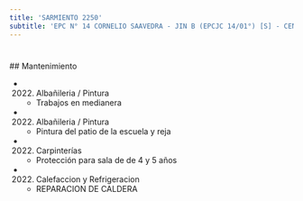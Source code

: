 ```yaml
---
title: 'SARMIENTO 2250'
subtitle: 'EPC N° 14 CORNELIO SAAVEDRA - JIN B (EPCJC 14/01°) [S] - CENOF CENTRO SARMIENTO'
---
```


#


 ## Mantenimiento

*  (2022) Albañileria / Pintura 
    + Trabajos en medianera

*  (2022) Albañileria / Pintura 
    + Pintura del patio de la escuela y reja

*  (2022) Carpinterías 
    + Protección para sala de de 4 y 5 años

*  (2022) Calefaccion y Refrigeracion 
    + REPARACION DE CALDERA



